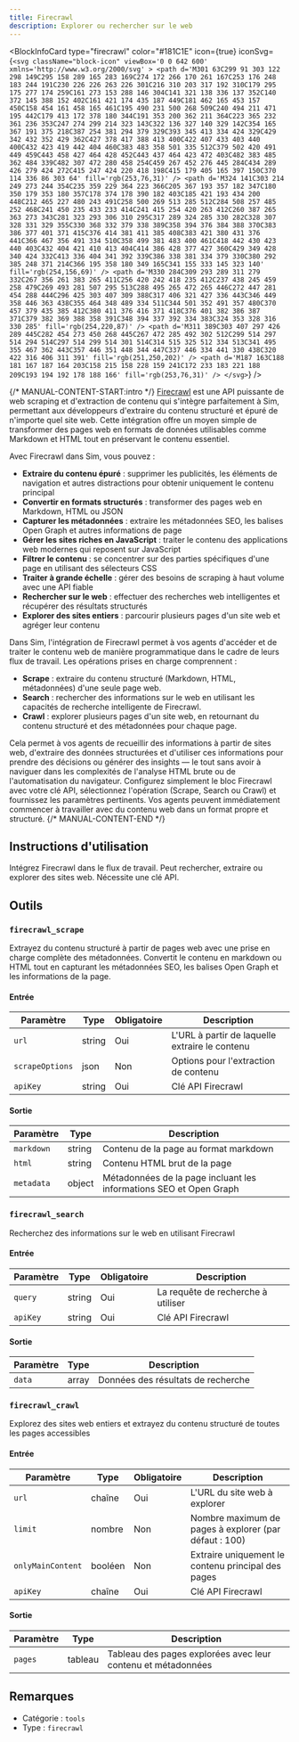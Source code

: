 ```yaml
---
title: Firecrawl
description: Explorer ou rechercher sur le web
---
```



<BlockInfoCard 
  type="firecrawl"
  color="#181C1E"
  icon={true}
  iconSvg={`<svg className="block-icon" viewBox='0 0 642 600' xmlns='http://www.w3.org/2000/svg' >
      <path
        d='M301 63C299 91 303 122 298 149C295 158 289 165 283 169C274 172 266 170 261 167C253 176 248 183 244 191C230 226 226 263 226 301C216 310 203 317 192 310C179 295 175 277 174 259C161 273 153 288 146 304C141 321 138 336 137 352C140 372 145 388 152 402C161 421 174 435 187 449C181 462 165 453 157 450C158 454 161 458 165 461C195 490 231 500 268 509C240 494 211 471 195 442C179 413 172 378 180 344C191 353 200 362 211 364C223 365 232 361 236 353C247 274 299 214 323 143C322 136 327 140 329 142C354 165 367 191 375 218C387 254 381 294 379 329C393 345 413 334 424 329C429 342 432 352 429 362C427 378 417 388 413 400C422 407 433 403 440 400C432 423 419 442 404 460C383 483 358 501 335 512C379 502 420 491 449 459C443 458 427 464 428 452C443 437 464 423 472 403C482 383 485 362 484 339C482 307 472 280 458 254C459 267 452 276 445 284C434 289 426 279 424 272C415 247 424 220 418 198C415 179 405 165 397 150C370 114 336 86 303 64'
        fill='rgb(253,76,31)'
      />
      <path
        d='M324 141C303 214 249 273 244 354C235 359 229 364 223 366C205 367 193 357 182 347C180 350 179 353 180 357C178 374 178 390 182 403C185 421 193 434 200 448C212 465 227 480 243 491C258 500 269 513 285 512C284 508 257 485 252 468C241 450 235 433 233 414C241 415 254 420 263 412C260 387 265 363 273 343C281 323 293 306 310 295C317 289 324 285 330 282C328 307 328 331 329 355C330 368 332 379 338 389C358 394 376 384 388 370C383 386 377 401 371 415C376 414 381 411 385 408C383 421 380 431 376 441C366 467 356 491 334 510C358 499 381 483 400 461C418 442 430 423 440 403C432 404 421 410 413 404C414 386 428 377 427 360C429 349 428 340 424 332C413 336 404 341 392 339C386 338 381 334 379 330C380 292 385 248 371 214C366 195 358 180 349 165C341 155 333 145 323 140'
        fill='rgb(254,156,69)'
      />
      <path
        d='M330 284C309 293 289 311 279 332C267 356 261 383 265 411C256 420 242 418 235 412C237 438 245 459 258 479C269 493 281 507 295 513C288 495 265 472 265 446C272 447 281 454 288 444C296 425 303 407 309 388C317 406 321 427 336 443C346 449 358 446 363 438C355 464 348 489 334 511C344 501 352 491 357 480C370 457 379 435 385 412C380 411 376 416 371 418C376 401 382 386 387 371C379 382 369 388 358 391C348 394 337 392 334 383C324 353 328 316 330 285'
        fill='rgb(254,220,87)'
      />
      <path
        d='M311 389C303 407 297 426 289 445C282 454 273 450 268 445C267 472 285 492 302 512C299 514 297 514 294 514C297 514 299 514 301 514C314 515 325 512 334 513C341 495 355 467 362 443C357 446 351 448 344 447C337 446 334 441 330 438C320 422 316 406 311 391'
        fill='rgb(251,250,202)'
      />
      <path
        d='M187 163C188 181 167 187 164 203C158 215 158 228 159 241C172 233 183 221 188 209C193 194 192 178 188 166'
        fill='rgb(253,76,31)'
      />
    </svg>`}
/>

{/* MANUAL-CONTENT-START:intro */}
[Firecrawl](https://firecrawl.dev/) est une API puissante de web scraping et d'extraction de contenu qui s'intègre parfaitement à Sim, permettant aux développeurs d'extraire du contenu structuré et épuré de n'importe quel site web. Cette intégration offre un moyen simple de transformer des pages web en formats de données utilisables comme Markdown et HTML tout en préservant le contenu essentiel.

Avec Firecrawl dans Sim, vous pouvez :

- **Extraire du contenu épuré** : supprimer les publicités, les éléments de navigation et autres distractions pour obtenir uniquement le contenu principal
- **Convertir en formats structurés** : transformer des pages web en Markdown, HTML ou JSON
- **Capturer les métadonnées** : extraire les métadonnées SEO, les balises Open Graph et autres informations de page
- **Gérer les sites riches en JavaScript** : traiter le contenu des applications web modernes qui reposent sur JavaScript
- **Filtrer le contenu** : se concentrer sur des parties spécifiques d'une page en utilisant des sélecteurs CSS
- **Traiter à grande échelle** : gérer des besoins de scraping à haut volume avec une API fiable
- **Rechercher sur le web** : effectuer des recherches web intelligentes et récupérer des résultats structurés
- **Explorer des sites entiers** : parcourir plusieurs pages d'un site web et agréger leur contenu

Dans Sim, l'intégration de Firecrawl permet à vos agents d'accéder et de traiter le contenu web de manière programmatique dans le cadre de leurs flux de travail. Les opérations prises en charge comprennent :

- **Scrape** : extraire du contenu structuré (Markdown, HTML, métadonnées) d'une seule page web.
- **Search** : rechercher des informations sur le web en utilisant les capacités de recherche intelligente de Firecrawl.
- **Crawl** : explorer plusieurs pages d'un site web, en retournant du contenu structuré et des métadonnées pour chaque page.

Cela permet à vos agents de recueillir des informations à partir de sites web, d'extraire des données structurées et d'utiliser ces informations pour prendre des décisions ou générer des insights — le tout sans avoir à naviguer dans les complexités de l'analyse HTML brute ou de l'automatisation du navigateur. Configurez simplement le bloc Firecrawl avec votre clé API, sélectionnez l'opération (Scrape, Search ou Crawl) et fournissez les paramètres pertinents. Vos agents peuvent immédiatement commencer à travailler avec du contenu web dans un format propre et structuré.
{/* MANUAL-CONTENT-END */}

## Instructions d'utilisation

Intégrez Firecrawl dans le flux de travail. Peut rechercher, extraire ou explorer des sites web. Nécessite une clé API.

## Outils

### `firecrawl_scrape`

Extrayez du contenu structuré à partir de pages web avec une prise en charge complète des métadonnées. Convertit le contenu en markdown ou HTML tout en capturant les métadonnées SEO, les balises Open Graph et les informations de la page.

#### Entrée

| Paramètre | Type | Obligatoire | Description |
| --------- | ---- | ----------- | ----------- |
| `url` | string | Oui | L'URL à partir de laquelle extraire le contenu |
| `scrapeOptions` | json | Non | Options pour l'extraction de contenu |
| `apiKey` | string | Oui | Clé API Firecrawl |

#### Sortie

| Paramètre | Type | Description |
| --------- | ---- | ----------- |
| `markdown` | string | Contenu de la page au format markdown |
| `html` | string | Contenu HTML brut de la page |
| `metadata` | object | Métadonnées de la page incluant les informations SEO et Open Graph |

### `firecrawl_search`

Recherchez des informations sur le web en utilisant Firecrawl

#### Entrée

| Paramètre | Type | Obligatoire | Description |
| --------- | ---- | ----------- | ----------- |
| `query` | string | Oui | La requête de recherche à utiliser |
| `apiKey` | string | Oui | Clé API Firecrawl |

#### Sortie

| Paramètre | Type | Description |
| --------- | ---- | ----------- |
| `data` | array | Données des résultats de recherche |

### `firecrawl_crawl`

Explorez des sites web entiers et extrayez du contenu structuré de toutes les pages accessibles

#### Entrée

| Paramètre | Type | Obligatoire | Description |
| --------- | ---- | ---------- | ----------- |
| `url` | chaîne | Oui | L'URL du site web à explorer |
| `limit` | nombre | Non | Nombre maximum de pages à explorer \(par défaut : 100\) |
| `onlyMainContent` | booléen | Non | Extraire uniquement le contenu principal des pages |
| `apiKey` | chaîne | Oui | Clé API Firecrawl |

#### Sortie

| Paramètre | Type | Description |
| --------- | ---- | ----------- |
| `pages` | tableau | Tableau des pages explorées avec leur contenu et métadonnées |

## Remarques

- Catégorie : `tools`
- Type : `firecrawl`
